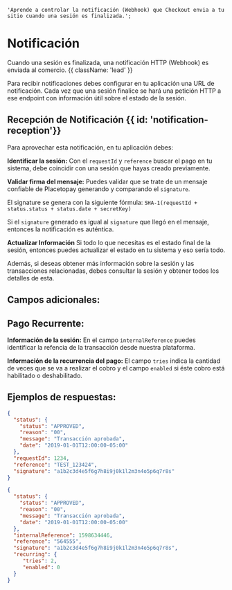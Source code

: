     'Aprende a controlar la notificación (Webhook) que Checkout envia a tu sitio cuando una sesión es finalizada.';

# Notificación

Cuando una sesión es finalizada, una notificación HTTP (Webhook) es enviada al comercio. {{ className: 'lead' }}

Para recibir notificaciones debes configurar en tu aplicación una URL de notificación. Cada vez que una sesión finalice se hará una petición HTTP a ese endpoint con información útil sobre el estado de la sesión.

## Recepción de Notificación {{ id: 'notification-reception'}}

Para aprovechar esta notificación, en tu aplicación debes:

**Identificar la sesión:** Con el `requestId` y `reference` buscar el pago en tu sistema, debe coincidir con una sesión que hayas creado previamente.

**Validar firma del mensaje:** Puedes validar que se trate de un mensaje confiable de Placetopay generando y comparando el `signature`.

El signature se genera con la siguiente fórmula: `SHA-1(requestId + status.status + status.date + secretKey)`

Si el `signature` generado es igual al `signature` que llegó en el mensaje, entonces la notificación es auténtica.

**Actualizar Información** Si todo lo que necesitas es el estado final de la sesión, entonces puedes actualizar el estado en tu sistema y eso sería todo.

Además, si deseas obtener más información sobre la sesión y las transacciones relacionadas, debes consultar la sesión y obtener todos los detalles de esta.

## Campos adicionales:

## Pago Recurrente:

**Información de la sesión:** En el campo `internalReference` puedes identificar la refencia de la transacción desde nuestra plataforma.

**Información de la recurrencia del pago:**  El campo `tries` indica la cantidad de veces que se va a realizar el cobro y el campo `enabled` si éste cobro está habilitado o deshabilitado.

## Ejemplos de respuestas:

```json {{ 'title': 'Notificación Pago Básico' }}
{
  "status": {
    "status": "APPROVED",
    "reason": "00",
    "message": "Transacción aprobada",
    "date": "2019-01-01T12:00:00-05:00"
  },
  "requestId": 1234,
  "reference": "TEST_123424",
  "signature": "a1b2c3d4e5f6g7h8i9j0k1l2m3n4o5p6q7r8s"
}
```

```json {{ 'title': 'Notificación Pago Recurrente' }}
{
  "status": {
    "status": "APPROVED",
    "reason": "00",
    "message": "Transacción aprobada",
    "date": "2019-01-01T12:00:00-05:00"
  },
  "internalReference": 1598634446,
  "reference": "564555",
  "signature": "a1b2c3d4e5f6g7h8i9j0k1l2m3n4o5p6q7r8s",
  "recurring": {
     "tries": 2,
     "enabled": 0
  }
}
```
